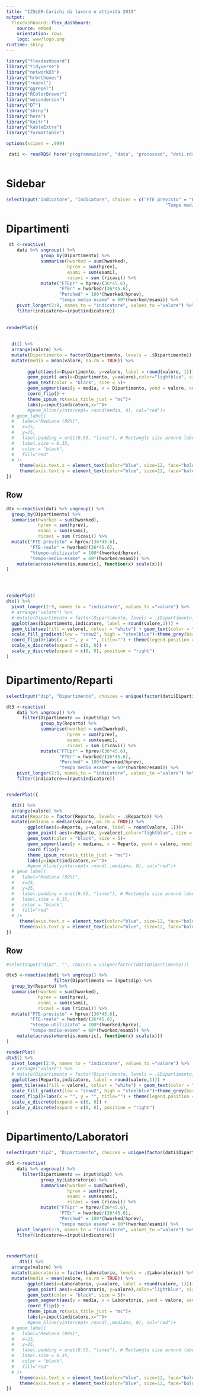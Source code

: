 ```yaml
---
title: "IZSLER-Carichi di lavoro e attività 2019"
output: 
  flexdashboard::flex_dashboard:
    source: embed
    orientation: rows  
    logo: www/logo.png
runtime: shiny
---
```

  

```r
library("flexdashboard")
library("tidyverse")
library("networkD3")
library("hrbrthemes")
library("readxl")
library("ggrepel")
library("RColorBrewer")
library("wesanderson")
library("DT")
library("shiny")
library("here")
library("knitr")
library("kableExtra")
library("formattable")

options(scipen = .999)

 dati <- readRDS( here("programmazione", "data", "processed", "dati.rds"))
 

```


Sidebar {.sidebar } 
=====================================

```r
selectInput("indicatore", "Indicatore", choices = c("FTE previsto" = "FTEpr", "FTE reale" = "FTEr", "% di ore lavorate" = "Perchwd",
                                                            "Tempo medio per esame (minuti)" = "tempo medio esame", "ore previste da contratto" = "hprev", "ore effettivamente erogate" = "hworked"))
```


Dipartimenti
=========================================

```r

 dt <-reactive(
    dati %>% ungroup() %>% 
             group_by(Dipartimento) %>% 
             summarise(hworked = sum(hworked), 
                       hprev = sum(hprev), 
                       esami = sum(esami), 
                       ricavi = sum (ricavi)) %>% 
             mutate("FTEpr" = hprev/(36*45.6), 
                    "FTEr" = hworked/(36*45.6),
                    "Perchwd" = 100*(hworked/hprev),
                    "tempo medio esame" = 60*(hworked/esami)) %>% 
    pivot_longer(2:9, names_to = "indicatore", values_to ="valore") %>% 
    filter(indicatore==input$indicatore))
  
    
renderPlot({
 
  
  dt() %>%
  arrange(valore) %>%
  mutate(Dipartimento = factor(Dipartimento, levels = .$Dipartimento)) %>%
  mutate(media = mean(valore, na.rm = TRUE)) %>%  
      
        ggplot(aes(x=Dipartimento, y=valore, label = round(valore, 1)))+
        geom_point( aes(x=Dipartimento, y=valore),color="lightblue", size = 15 )+
        geom_text(color = "black", size = 5)+
        geom_segment(aes(y = media, x = Dipartimento, yend = valore, xend = Dipartimento ),color = "grey50") +
        coord_flip() +
        theme_ipsum_rc(axis_title_just = "mc")+
        labs(y=input$indicatore,x="")+
        #geom_hline(yintercept= round(media, 0), col="red")+
  # geom_label(
  #   label="Mediana (89%)",
  #   x=25,
  #   y=25,
  #   label.padding = unit(0.55, "lines"), # Rectangle size around label
  #   label.size = 0.35,
  #   color = "black",
  #   fill="red"
  # )+
     theme(axis.text.x = element_text(color="blue", size=12, face="bold"))+
     theme(axis.text.y = element_text(color="blue", size=12, face="bold"))
})


```

Row
---------------------------------------------------------------------------------
```r

dtx <-reactive(dati %>% ungroup() %>% 
  group_by(Dipartimento) %>% 
  summarise(hworked = sum(hworked), 
            hprev = sum(hprev), 
            esami = sum(esami), 
            ricavi = sum (ricavi)) %>% 
  mutate("FTE-previsto" = hprev/(36*45.6), 
         "FTE-reale" = hworked/(36*45.6),
         "%tempo-utilizzato" = 100*(hworked/hprev),
         "tempo-medio-esame" = 60*(hworked/esami)) %>% 
    mutate(across(where(is.numeric), function(x) scale(x)))
)




renderPlot(
dtx() %>% 
  pivot_longer(2:9, names_to = "indicatore", values_to ="valore") %>% 
  # arrange("valore") %>% 
  # mutate(Dipartimento = factor(Dipartimento, levels = .$Dipartimento)) %>%
  ggplot(aes(Dipartimento,indicatore, label = round(valore,1))) + 
  geom_tile(aes(fill = valore), colour = "white") + geom_text(color = "black", size = 5)+
  scale_fill_gradient(low = "snow2", high = "steelblue")+theme_grey(base_size = 18) +
  coord_flip()+labs(x = "", y = "", title="") + theme(legend.position = "none") +
  scale_x_discrete(expand = c(0, 0)) +
  scale_y_discrete(expand = c(0, 0), position = "right")
)
```



<!-- Reparti -->
<!-- =========================================   -->

<!-- ```{r graficoRep} -->

<!--  dt2 <-reactive( -->
<!--     dati %>% ungroup() %>%  -->
<!--              group_by(Reparto) %>%  -->
<!--              summarise(hworked = sum(hworked),  -->
<!--                        hprev = sum(hprev),  -->
<!--                        esami = sum(esami),  -->
<!--                        ricavi = sum (ricavi)) %>%  -->
<!--              mutate("FTEpr" = hprev/(36*45.6),  -->
<!--                     "FTEr" = hworked/(36*45.6), -->
<!--                     "Perchwd" = 100*(hworked/hprev), -->
<!--                     "tempo medio esame" = 60*(hworked/esami)) %>%  -->
<!--     pivot_longer(2:9, names_to = "indicatore", values_to ="valore") %>%  -->
<!--     filter(indicatore==input$indicatore)) -->


<!-- renderPlot({ -->

<!--   dt2() %>% -->
<!--   arrange(valore) %>% -->
<!--   mutate(Reparto = factor(Reparto, levels = .$Reparto)) %>% -->
<!--   mutate(media = mean(valore, na.rm = TRUE)) %>% -->
<!--         ggplot(aes(x=Reparto, y=valore, label = round(valore, 1)))+ -->
<!--         geom_point( aes(x=Reparto, y=valore),color="lightblue", size = 15 )+ -->
<!--         geom_text(color = "black", size = 5)+ -->
<!--         geom_segment(aes(y = media, x = Reparto, yend = valore, xend = Reparto ),color = "grey50") + -->
<!--         coord_flip() + -->
<!--         theme_ipsum_rc(axis_title_just = "mc")+ -->
<!--         labs(y=input$indicatore,x="")+ -->
<!--         #geom_hline(yintercept= round(.,mediana, 0), col="red")+ -->
<!--   # geom_label( -->
<!--   #   label="Mediana (89%)", -->
<!--   #   x=25, -->
<!--   #   y=25, -->
<!--   #   label.padding = unit(0.55, "lines"), # Rectangle size around label -->
<!--   #   label.size = 0.35, -->
<!--   #   color = "black", -->
<!--   #   fill="red" -->
<!--   # )+ -->
<!--      theme(axis.text.x = element_text(color="blue", size=12, face="bold"))+ -->
<!--      theme(axis.text.y = element_text(color="blue", size=12, face="bold")) -->
<!-- }) -->
<!-- ``` -->

<!-- Row -->
<!-- -------------------------------------------------------------------------------------------------------- -->
<!-- ```{r tabella rep} -->

<!-- dtx2 <-reactive(dati %>% ungroup() %>%  -->
<!--   group_by(Reparto) %>%  -->
<!--   summarise(hworked = sum(hworked),  -->
<!--             hprev = sum(hprev),  -->
<!--             esami = sum(esami),  -->
<!--             ricavi = sum (ricavi)) %>%  -->
<!--   mutate("FTE-previsto" = hprev/(36*45.6),  -->
<!--          "FTE-reale" = hworked/(36*45.6), -->
<!--          "%tempo-utilizzato" = 100*(hworked/hprev), -->
<!--          "tempo-medio-esame" = 60*(hworked/esami)) %>%  -->
<!--     mutate(across(where(is.numeric), function(x) scale(x))) -->
<!-- ) -->




<!-- renderPlot( -->
<!-- dtx2() %>%  -->
<!--   pivot_longer(2:9, names_to = "indicatore", values_to ="valore") %>%  -->
<!--   # arrange("valore") %>%  -->
<!--   # mutate(Dipartimento = factor(Dipartimento, levels = .$Dipartimento)) %>% -->
<!--   ggplot(aes(Reparto,indicatore, label = round(valore,1))) +  -->
<!--   geom_tile(aes(fill = valore), colour = "white") + geom_text(color = "black", size = 5)+ -->
<!--   scale_fill_gradient(low = "snow2", high = "steelblue")+theme_grey(base_size = 18) + -->
<!--   coord_flip()+labs(x = "", y = "", title="") + theme(legend.position = "none") + -->
<!--   scale_x_discrete(expand = c(0, 0)) + -->
<!--   scale_y_discrete(expand = c(0, 0), position = "right") -->
<!-- ) -->
<!-- ``` -->




Dipartimento/Reparti
=========================================  

```r
selectInput("dip", "Dipartimento", choices = unique(factor(dati$Dipartimento)))

dt3 <-reactive(
    dati %>% ungroup() %>%
      filter(Dipartimento == input$dip) %>%
             group_by(Reparto) %>%
             summarise(hworked = sum(hworked),
                       hprev = sum(hprev),
                       esami = sum(esami),
                       ricavi = sum (ricavi)) %>%
             mutate("FTEpr" = hprev/(36*45.6),
                    "FTEr" = hworked/(36*45.6),
                    "Perchwd" = 100*(hworked/hprev),
                    "tempo medio esame" = 60*(hworked/esami)) %>%
    pivot_longer(2:9, names_to = "indicatore", values_to ="valore") %>%
    filter(indicatore==input$indicatore))


renderPlot({

  dt3() %>%
  arrange(valore) %>%
  mutate(Reparto = factor(Reparto, levels = .$Reparto)) %>%
  mutate(mediana = median(valore, na.rm = TRUE)) %>%
        ggplot(aes(x=Reparto, y=valore, label = round(valore, 1)))+
        geom_point( aes(x=Reparto, y=valore),color="lightblue", size = 15 )+
        geom_text(color = "black", size = 5)+
        geom_segment(aes(y = mediana, x = Reparto, yend = valore, xend = Reparto ),color = "grey50") +
        coord_flip() +
        theme_ipsum_rc(axis_title_just = "mc")+
        labs(y=input$indicatore,x="")+
        #geom_hline(yintercept= round(.,mediana, 0), col="red")+
  # geom_label(
  #   label="Mediana (89%)",
  #   x=25,
  #   y=25,
  #   label.padding = unit(0.55, "lines"), # Rectangle size around label
  #   label.size = 0.35,
  #   color = "black",
  #   fill="red"
  # )+
     theme(axis.text.x = element_text(color="blue", size=12, face="bold"))+
     theme(axis.text.y = element_text(color="blue", size=12, face="bold"))
})

```

Row
--------------------------------------------------------------------------------------------------------
```r

#selectInput("dip2", "", choices = unique(factor(dati$Dipartimento)))

dtx3 <-reactive(dati %>% ungroup() %>% 
                  filter(Dipartimento == input$dip) %>%
  group_by(Reparto) %>% 
  summarise(hworked = sum(hworked), 
            hprev = sum(hprev), 
            esami = sum(esami), 
            ricavi = sum (ricavi)) %>% 
  mutate("FTE-previsto" = hprev/(36*45.6), 
         "FTE-reale" = hworked/(36*45.6),
         "%tempo-utilizzato" = 100*(hworked/hprev),
         "tempo-medio-esame" = 60*(hworked/esami)) %>% 
    mutate(across(where(is.numeric), function(x) scale(x)))
)

renderPlot(
dtx3() %>% 
  pivot_longer(2:9, names_to = "indicatore", values_to ="valore") %>% 
  # arrange("valore") %>% 
  # mutate(Dipartimento = factor(Dipartimento, levels = .$Dipartimento)) %>%
  ggplot(aes(Reparto,indicatore, label = round(valore,1))) + 
  geom_tile(aes(fill = valore), colour = "white") + geom_text(color = "black", size = 5)+
  scale_fill_gradient(low = "snow2", high = "steelblue")+theme_grey(base_size = 18) +
  coord_flip()+labs(x = "", y = "", title="") + theme(legend.position = "none") +
  scale_x_discrete(expand = c(0, 0)) +
  scale_y_discrete(expand = c(0, 0), position = "right")
)
```

<!-- Laboratori -->
<!-- ========================================= -->

<!-- ```{r graficoLab} -->

<!--  dt4 <-reactive( -->
<!--     dati %>% ungroup() %>% -->
<!--              group_by(Laboratorio) %>% -->
<!--              summarise(hworked = sum(hworked), -->
<!--                        hprev = sum(hprev), -->
<!--                        esami = sum(esami), -->
<!--                        ricavi = sum (ricavi)) %>% -->
<!--              mutate("FTEpr" = hprev/(36*45.6), -->
<!--                     "FTEr" = hworked/(36*45.6), -->
<!--                     "Perchwd" = 100*(hworked/hprev), -->
<!--                     "tempo medio esame" = 60*(hworked/esami)) %>% -->
<!--     pivot_longer(2:9, names_to = "indicatore", values_to ="valore") %>% -->
<!--     filter(indicatore==input$indicatore)) -->


<!-- renderPlot({ -->

<!--   dt4() %>% -->
<!--   arrange(valore) %>% -->
<!--   mutate(Laboratorio = factor(Laboratorio, levels = .$Laboratorio)) %>% -->
<!--   mutate(mediana = median(valore, na.rm = TRUE)) %>% -->
<!--         ggplot(aes(x=Laboratorio, y=valore, label = round(valore, 1)))+ -->
<!--         geom_point( aes(x=Laboratorio, y=valore),color="lightblue", size = 15 )+ -->
<!--         geom_text(color = "black", size = 5)+ -->
<!--         geom_segment(aes(y = mediana, x = Laboratorio, yend = valore, xend = Laboratorio ),color = "grey50") + -->
<!--         coord_flip() + -->
<!--         theme_ipsum_rc(axis_title_just = "mc")+ -->
<!--         labs(y=input$indicatore,x="")+ -->
<!--         #geom_hline(yintercept= round(.,mediana, 0), col="red")+ -->
<!--   # geom_label( -->
<!--   #   label="Mediana (89%)", -->
<!--   #   x=25, -->
<!--   #   y=25, -->
<!--   #   label.padding = unit(0.55, "lines"), # Rectangle size around label -->
<!--   #   label.size = 0.35, -->
<!--   #   color = "black", -->
<!--   #   fill="red" -->
<!--   # )+ -->
<!--      theme(axis.text.x = element_text(color="blue", size=12, face="bold"))+ -->
<!--      theme(axis.text.y = element_text(color="blue", size=12, face="bold")) -->
<!-- }) -->
<!-- ``` -->

Dipartimento/Laboratori
=========================================

```r

selectInput("dip2", "Dipartimento", choices = unique(factor(dati$Dipartimento)))

dt5 <-reactive(
    dati %>% ungroup() %>%
      filter(Dipartimento == input$dip2) %>%
             group_by(Laboratorio) %>%
             summarise(hworked = sum(hworked),
                       hprev = sum(hprev),
                       esami = sum(esami),
                       ricavi = sum (ricavi)) %>%
             mutate("FTEpr" = hprev/(36*45.6),
                    "FTEr" = hworked/(36*45.6),
                    "Perchwd" = 100*(hworked/hprev),
                    "tempo medio esame" = 60*(hworked/esami)) %>%
    pivot_longer(2:9, names_to = "indicatore", values_to ="valore") %>%
    filter(indicatore==input$indicatore))



renderPlot({
     dt5() %>%
  arrange(valore) %>%
  mutate(Laboratorio = factor(Laboratorio, levels = .$Laboratorio)) %>%
  mutate(media = mean(valore, na.rm = TRUE)) %>%
        ggplot(aes(x=Laboratorio, y=valore, label = round(valore, 1)))+
        geom_point( aes(x=Laboratorio, y=valore),color="lightblue", size = 15 )+
        geom_text(color = "black", size = 5)+
        geom_segment(aes(y = media, x = Laboratorio, yend = valore, xend = Laboratorio ),color = "grey50") +
        coord_flip() +
        theme_ipsum_rc(axis_title_just = "mc")+
        labs(y=input$indicatore,x="")+
        #geom_hline(yintercept= round(.,mediana, 0), col="red")+
  # geom_label(
  #   label="Mediana (89%)",
  #   x=25,
  #   y=25,
  #   label.padding = unit(0.55, "lines"), # Rectangle size around label
  #   label.size = 0.35,
  #   color = "black",
  #   fill="red"
  # )+
     theme(axis.text.x = element_text(color="blue", size=12, face="bold"))+
     theme(axis.text.y = element_text(color="blue", size=12, face="bold"))
})

```







